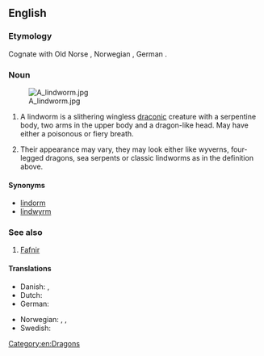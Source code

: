 ==English==
{{wikipedia}}

===Etymology===
Cognate with Old Norse {{m|non|linnormr||constrictor snake}}, Norwegian {{m|no|lindorm||serpent}}, German {{m|de|Lindwurm||dragon}}.

===Noun===
{{en-noun}}

[[File:A lindworm.jpg|thumb]]

# {{lb|en|mythology}} A lindworm is a slithering wingless [[draconic]] creature with a serpentine body, two arms in the upper body and a dragon-like head. May have either a poisonous or fiery breath.
# {{lb|en|folklore, fairy tales, fantasy and heraldry}} Their appearance may vary, they may look either like wyverns, four-legged dragons, sea serpents or classic lindworms as in the definition above.

====Synonyms====
* [[lindorm]]
* [[lindwyrm]]

===See also===
# [[Fafnir]]

====Translations====
{{trans-top|a wingless bipedal dragon}}
* Danish: {{t|da|lindorm}}, {{t|da|søslange}}
* Dutch: {{t+|nl|lintworm}}
* German: {{t+|de|Lindwurm|m}}
{{trans-mid}}
* Norwegian: {{t|no|linnorm}}, {{t|no|lindorm}}, {{t|no|sjøslanger}}
* Swedish: {{t+|sv|lindorm}}
{{trans-bottom}}

{{trans-top|any draconic creature}}
{{trans-mid}}
{{trans-bottom}}

[[Category:en:Dragons]]